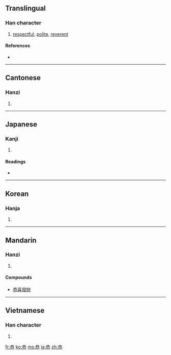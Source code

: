 ==Translingual==

===Han character===
{{Han char|rn=61|rad=心|as=06|sn=10|four=4433<sub>8</sub>|canj=廿金心 (TCP)}}

# [[respectful]], [[polite]], [[reverent]]

====References====
* {{Han ref|kx=0385.150|dkj=10596|dj=0717.050|hdz=42299.090|uh=606D|ud=24685|bh=AEA5|bd=44709}}

----

==Cantonese==

===Hanzi===
{{yue-hanzi|jyut=gung1|y=gung1}}

# {{defn|Cantonese|sort=心06}}

----

==Japanese==

===Kanji===
{{ja-kanji|grade=c|rs=心06}}

# {{defn|Japanese}}

====Readings====
* {{ja-readings|on=[[きょう]] (kyō)|kun=[[うやうやしい]] (uyauyashii)}}

----

==Korean==

===Hanja===
{{ko-hanja|hangeul=공|eumhun=|rv=gong|mr=kong|y=kong}}

# {{defn|Korean|sort=心06}}

----

==Mandarin==

===Hanzi===
{{cmn-hanzi|pin=[[gōng]] ([[gong1]])|wg=kung<sup>1</sup>}}

# {{defn|Mandarin|sort=心06}}

====Compounds====
* [[恭喜發財]]

----

==Vietnamese==

===Han character===
{{vi-hantu|[[cung]]|rs=心06}}

# {{defn|Vietnamese|sort=心06}}

[[fr:恭]]
[[ko:恭]]
[[ms:恭]]
[[ja:恭]]
[[zh:恭]]